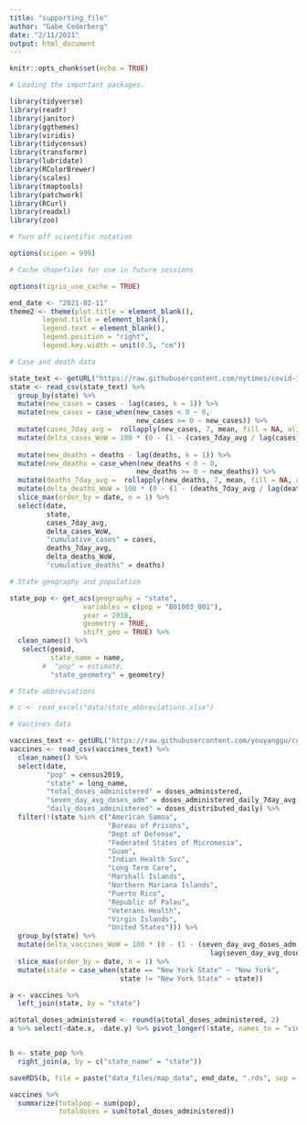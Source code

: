 ```yaml
---
title: "supporting_file"
author: "Gabe Cederberg"
date: "2/11/2021"
output: html_document
---
```


```r
knitr::opts_chunk$set(echo = TRUE)

# Loading the important packages.

library(tidyverse)
library(readr)
library(janitor)
library(ggthemes)
library(viridis)  
library(tidycensus)
library(transformr)
library(lubridate)
library(RColorBrewer)
library(scales)
library(tmaptools)
library(patchwork)
library(RCurl)
library(readxl)
library(zoo)

# Turn off scientific notation

options(scipen = 999)

# Cache shapefiles for use in future sessions

options(tigris_use_cache = TRUE)

```

```r
end_date <- "2021-02-11"
theme2 <- theme(plot.title = element_blank(),
        legend.title = element_blank(),
        legend.text = element_blank(),
        legend.position = "right",
        legend.key.width = unit(0.5, "cm"))
```


```r
# Case and death data

state_text <- getURL("https://raw.githubusercontent.com/nytimes/covid-19-data/master/us-states.csv")
state <- read_csv(state_text) %>% 
  group_by(state) %>% 
  mutate(new_cases = cases - lag(cases, k = 1)) %>% 
  mutate(new_cases = case_when(new_cases < 0 ~ 0,
                               new_cases >= 0 ~ new_cases)) %>% 
  mutate(cases_7day_avg =  rollapply(new_cases, 7, mean, fill = NA, align = 'right')) %>% 
  mutate(delta_cases_WoW = 100 * (0 - (1 - (cases_7day_avg / lag(cases_7day_avg, 7, default = 0, order_by = date))))) %>% 
  
  mutate(new_deaths = deaths - lag(deaths, k = 1)) %>% 
  mutate(new_deaths = case_when(new_deaths < 0 ~ 0,
                               new_deaths >= 0 ~ new_deaths)) %>% 
  mutate(deaths_7day_avg =  rollapply(new_deaths, 7, mean, fill = NA, align = 'right')) %>% 
  mutate(delta_deaths_WoW = 100 * (0 - (1 - (deaths_7day_avg / lag(deaths_7day_avg, 7, default = 0, order_by = date))))) %>% 
  slice_max(order_by = date, n = 1) %>% 
  select(date,
         state, 
         cases_7day_avg,
         delta_cases_WoW,
         "cumulative_cases" = cases,
         deaths_7day_avg,
         delta_deaths_WoW,
         "cumulative_deaths" = deaths)

# State geography and population

state_pop <- get_acs(geography = "state",
                  variables = c(pop = "B01003_001"), 
                  year = 2018,
                  geometry = TRUE,
                  shift_geo = TRUE) %>% 
  clean_names() %>% 
   select(geoid, 
          state_name = name, 
        #  "pop" = estimate,
          "state_geometry" = geometry)  

# State abbreviations

# c <- read_excel("data/state_abbreviations.xlsx")

# Vaccines data

vaccines_text <- getURL("https://raw.githubusercontent.com/youyanggu/covid19-cdc-vaccination-data/main/aggregated_adjusted.csv")
vaccines <- read_csv(vaccines_text) %>% 
  clean_names() %>% 
  select(date, 
         "pop" = census2019,
         "state" = long_name,
         "total_doses_administered" = doses_administered,
         "seven_day_avg_doses_adm" = doses_administered_daily_7day_avg,
         "daily_doses_administered" = doses_distributed_daily) %>% 
  filter(!(state %in% c("American Samoa",
                        "Bureau of Prisons",
                        "Dept of Defense",
                        "Federated States of Micronesia",
                        "Guam",
                        "Indian Health Svc",
                        "Long Term Care",
                        "Marshall Islands",
                        "Northern Mariana Islands",
                        "Puerto Rico",
                        "Republic of Palau",
                        "Veterans Health",
                        "Virgin Islands",
                        "United States"))) %>% 
  group_by(state) %>% 
  mutate(delta_vaccines_WoW = 100 * (0 - (1 - (seven_day_avg_doses_adm / 
                                                 lag(seven_day_avg_doses_adm, 7, default = 0, order_by = date))))) %>% 
  slice_max(order_by = date, n = 1) %>% 
  mutate(state = case_when(state == "New York State" ~ "New York",
                           state != "New York State" ~ state))

```

```r
a <- vaccines %>% 
  left_join(state, by = "state") 

a$total_doses_administered <- round(a$total_doses_administered, 2)
a %>% select(-date.x, -date.y) %>% pivot_longer(!state, names_to = "view", values_to = "number")


b <- state_pop %>% 
  right_join(a, by = c("state_name" = "state"))

```

```r

saveRDS(b, file = paste("data_files/map_data", end_date, ".rds", sep = ""))

```





```r
vaccines %>% 
  summarize(totalpop = sum(pop),
            totaldoses = sum(total_doses_administered))
```
